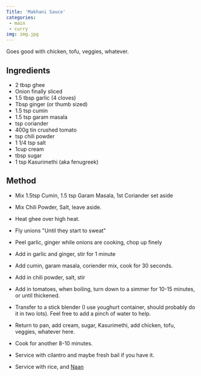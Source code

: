 ```yaml
---
Title: 'Makhani Sauce'
categories:
 - main
 - curry
img: img.jpg 
---
```

Goes good with chicken, tofu, veggies, whatever.

## Ingredients
* 2 tbsp ghee
* Onion finally sliced
* 1.5 tbsp garlic (4 cloves)
* Tbsp ginger (or thumb sized)
* 1.5 tsp cumin
* 1.5 tsp garam masala
* tsp coriander
* 400g tin crushed tomato
* tsp chili powder
* 1 1/4 tsp salt
* 1cup cream
* tbsp sugar
* 1 tsp Kasurimethi (aka fenugreek)

## Method
* Mix 1.5tsp Cumin, 1.5 tsp Garam Masala, 1st Coriander set aside
* Mix Chili Powder, Salt, leave aside.
* Heat ghee over high heat.
* Fly unions "Until they start to sweat"
* Peel garlic, ginger while onions are cooking, chop up finely
* Add in garlic and ginger, stir for 1 minute
* Add cumin, garam masala, coriender mix, cook for 30 seconds.
* Add in chili powder, salt, stir
* Add in tomatoes, when boiling, turn down to a simmer for 10-15 minutes, or until thickened.
* Transfer to a stick blender (I use youghurt container, should probably do it in two lots).  Feel free to add a pinch of water to help.
* Return to pan, add cream, sugar, Kasurimethi, add chicken, tofu, veggies, whatever here.
* Cook for another 8-10 minutes.
* Service with cilantro and maybe fresh bail if you have it.

* Service with rice, and [Naan](../sourdough-naan)

